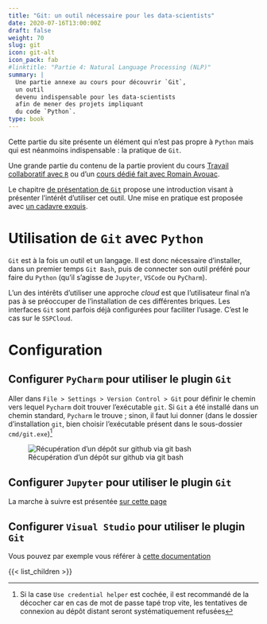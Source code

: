 ```yaml
---
title: "Git: un outil nécessaire pour les data-scientists"
date: 2020-07-16T13:00:00Z
draft: false
weight: 70
slug: git
icon: git-alt
icon_pack: fab
#linktitle: "Partie 4: Natural Language Processing (NLP)"
summary: |
  Une partie annexe au cours pour découvrir `Git`,
  un outil
  devenu indispensable pour les data-scientists
  afin de mener des projets impliquant
  du code `Python`.
type: book
---
```


Cette partie du site présente un élément qui n'est pas propre à
`Python` mais qui est néanmoins indispensable : la pratique de `Git`.

Une grande partie du contenu de la partie provient du cours
[Travail collaboratif avec `R`](https://linogaliana.gitlab.io/collaboratif/git.html)
ou d'un [cours dédié fait avec Romain Avouac](https://formation.pages.lab.sspcloud.fr/git/20220929-formation-git-dese/#/title-slide).

Le chapitre [de présentation de `Git`](/introgit) propose 
une introduction visant à présenter l'intérêt d'utiliser
cet outil. Une mise en pratique est proposée
avec [un cadavre exquis](/exogit).



# Utilisation de `Git` avec `Python`

`Git` est à la fois un outil et un langage. Il
est donc nécessaire d'installer, dans un premier
temps `Git Bash`, puis de connecter
son outil préféré pour faire du `Python` (qu'il
s'agisse de `Jupyter`, `VSCode` ou `PyCharm`). 

L'un des intérêts d'utiliser une approche _cloud_
est que l'utilisateur final n'a pas à se préoccuper
de l'installation de ces différentes briques. 
Les interfaces `Git` sont parfois déjà
configurées pour faciliter l'usage. C'est le
cas sur le `SSPCloud`.  


# Configuration 

## Configurer `PyCharm` pour utiliser le plugin `Git`

Aller dans `File > Settings > Version Control > Git` pour définir le
chemin vers lequel `Pycharm` doit trouver
l'exécutable `git`. Si `Git` a été installé dans un chemin standard,
`Pycharm` le trouve ; sinon,
il faut lui donner (dans le dossier d'installation `git`,
bien choisir l'exécutable présent dans
le sous-dossier `cmd/git.exe`)[^1]

![Récupération d'un dépôt sur github via git bash](./pictures/vcspycharm2.png)

[^1]: Si la case `Use credential helper` est cochée, il est recommandé de la décocher car en cas
de mot de passe tapé trop vite, les tentatives de connexion au dépôt distant seront
systématiquement refusées

## Configurer `Jupyter` pour utiliser le plugin `Git`

La marche à suivre est présentée
[sur cette page](https://github.com/jupyterlab/jupyterlab-git)

## Configurer `Visual Studio` pour utiliser le plugin `Git`

Vous pouvez par exemple vous référer à [cette documentation](https://docs.microsoft.com/fr-fr/visualstudio/version-control/git-with-visual-studio?view=vs-2019)

{{< list_children >}}
